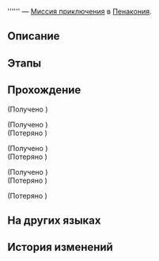 {{Дополнить|Диалоги.}}
{{Миссия Инфобокс
|id              = 4340103
|Название        = 
|Изображение     = Миссия Освоения .png
|Тип             = Миссия приключения
|События         = 
|Глава           = 
|Условия         = Завершена [[Миссия Освоения]] ''[[Долгий день уходит в ночь]]''
|Персонажи       = Первопроходец
|СтартЛокация    = [[Пенакония]] — [[Отель «Грёзы» (реальность)]]
|Локации         = Отель «Грёзы» (реальность)
|Предыдущая      = 
|Следующая       = 
|Награды         = Утраченный кристалл*2; Кредиты*5 000
}}
'''''' — [[Миссия приключения]] в [[Пенакония]].

==Описание==
{{Описание|<!--официальное описание из Перекрёстка судеб-->}}

==Этапы==


==Прохождение==
{{Дополнить}}


;(Получено {{Item|Записка: В поисках матери в Мире грёз I|20|x=1|text=Записка: В поисках матери в Мире грёз I}})


;(Получено {{Item|Записка: В поисках матери в Мире грёз II|20|x=1|text=Записка: В поисках матери в Мире грёз II}})
;(Потеряно {{Item|Записка: В поисках матери в Мире грёз I|20|x=1|text=Записка: В поисках матери в Мире грёз I}})


;(Получено {{Item|Записка: В поисках матери в Мире грёз III|20|x=1|text=Записка: В поисках матери в Мире грёз III}})
;(Потеряно {{Item|Записка: В поисках матери в Мире грёз II|20|x=1|text=Записка: В поисках матери в Мире грёз II}})


;(Получено {{Item|Записка: В поисках матери в Мире грёз IV|20|x=1|text=Записка: В поисках матери в Мире грёз IV}})
;(Потеряно {{Item|Записка: В поисках матери в Мире грёз III|20|x=1|text=Записка: В поисках матери в Мире грёз III}})


;(Потеряно {{Item|Записка: В поисках матери в Мире грёз IV|20|x=1|text=Записка: В поисках матери в Мире грёз IV}})

{{Диалог Конец}}

==На других языках==
{{На других языках
|en   = 
|zhs  = 
|zht  = 
|ja   = 
|ko   = 
|es   = 
|fr   = 
|ru   = 
|th   = 
|vi   = 
|de   = 
|id   = 
|pt   = 
}}

==История изменений==
{{История изменений|2.7}}
